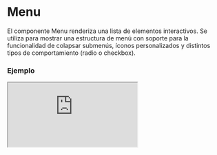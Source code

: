 # Menu

El componente Menu renderiza una lista de elementos interactivos. Se utiliza para mostrar una estructura de menú con soporte para la funcionalidad de colapsar submenús, íconos personalizados y distintos tipos de comportamiento (radio o checkbox).


### Ejemplo

<Iframe minHeightIframe="50vh" src="https://fenextjs-component-storybook.vercel.app/iframe.html?args=&id=component-menu--index&viewMode=story" />

### Importacion

Para importar el componente Menu, se puede hacer desde fenextjs

```tsx copy
import { Menu } from "fenextjs";
```

### Parametros

| Parametro | Tipo | Requerido | Default | Descripcion |
| --------- | ---- | --------- | ------- | ----------- |
| items | ItemMenuProps[] | no | [] | Lista de elementos del menú. Cada uno debe cumplir con la interfaz `ItemMenuProps`. |
| iconArrow | ReactNode | no | \<Arrow /\> | Ícono que se muestra para los elementos colapsables del menú. |
| typeCollapse | 'radio' \| 'checkbox' | no | undefined | Tipo de comportamiento para los elementos colapsables del menú, ya sea radio o checkbox. |
| className | string | no | '' | Clase CSS para personalizar el contenedor principal del menú. |
| defaultShowSubMenu | boolean | no | false | Determina si los submenús deben mostrarse por defecto. |

### Storybook

Para ver el storybook del componente lo puede hacer con este [link](https://fenextjs-component-storybook.vercel.app/?path=/story/component-menu--index)

### Usos

- Menú básico

```tsx copy
<Menu 
    items={[
        { label: 'Home', link: '/' }, 
        { label: 'About', link: '/about' }
    ]} 
/>
```

- Menú con ícono personalizado

```tsx copy
<Menu 
    iconArrow={<CustomIcon />} 
    items={[
        { label: 'Home', link: '/' }, 
        { label: 'Services', link: '/services' }
    ]} 
/>
```

- Menú con submenús desplegables

```tsx copy
<Menu 
    defaultShowSubMenu={true} 
    items={[
        { label: 'Home', link: '/', defaultActive: true }, 
        { label: 'Projects', link: '/projects' }
    ]} 
/>
```

